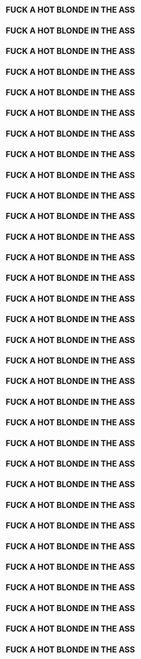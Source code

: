 == FUCK A HOT BLONDE IN THE ASS ==
== FUCK A HOT BLONDE IN THE ASS ==
== FUCK A HOT BLONDE IN THE ASS ==
== FUCK A HOT BLONDE IN THE ASS ==
== FUCK A HOT BLONDE IN THE ASS ==
== FUCK A HOT BLONDE IN THE ASS ==
== FUCK A HOT BLONDE IN THE ASS ==
== FUCK A HOT BLONDE IN THE ASS ==
== FUCK A HOT BLONDE IN THE ASS ==
== FUCK A HOT BLONDE IN THE ASS ==
== FUCK A HOT BLONDE IN THE ASS ==
== FUCK A HOT BLONDE IN THE ASS ==
== FUCK A HOT BLONDE IN THE ASS ==
== FUCK A HOT BLONDE IN THE ASS ==
== FUCK A HOT BLONDE IN THE ASS ==
== FUCK A HOT BLONDE IN THE ASS ==
== FUCK A HOT BLONDE IN THE ASS ==
== FUCK A HOT BLONDE IN THE ASS ==
== FUCK A HOT BLONDE IN THE ASS ==
== FUCK A HOT BLONDE IN THE ASS ==
== FUCK A HOT BLONDE IN THE ASS ==
== FUCK A HOT BLONDE IN THE ASS ==
== FUCK A HOT BLONDE IN THE ASS ==
== FUCK A HOT BLONDE IN THE ASS ==
== FUCK A HOT BLONDE IN THE ASS ==
== FUCK A HOT BLONDE IN THE ASS ==
== FUCK A HOT BLONDE IN THE ASS ==
== FUCK A HOT BLONDE IN THE ASS ==
== FUCK A HOT BLONDE IN THE ASS ==
== FUCK A HOT BLONDE IN THE ASS ==
== FUCK A HOT BLONDE IN THE ASS ==
== FUCK A HOT BLONDE IN THE ASS ==